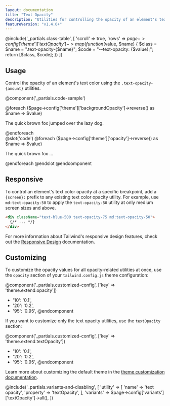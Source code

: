 ```yaml
---
layout: documentation
title: "Text Opacity"
description: "Utilities for controlling the opacity of an element's text color."
featureVersion: "v1.4.0+"
---
```


@include('_partials.class-table', [
  'scroll' => true,
  'rows' => $page->config['theme']['textOpacity']->map(function ($value, $name) {
    $class = $name = ".text-opacity-{$name}";
    $code = "--text-opacity: {$value};";
    return [$class, $code];
  })
])

## Usage

Control the opacity of an element's text color using the `.text-opacity-{amount}` utilities.

@component('_partials.code-sample')
<div className="space-y-4">
  @foreach ($page->config['theme']['backgroundOpacity']->reverse() as $name => $value)
  <p className="font-semibold text-xl text-purple-700 text-opacity-{{ $name }}">The quick brown fox jumped over the lazy dog.</p>
  @endforeach
</div>
@slot('code')
@foreach ($page->config['theme']['opacity']->reverse() as $name => $value)
<p className="text-purple-700 text-opacity-{{ $name }}">The quick brown fox ...</p>
@endforeach
@endslot
@endcomponent

## Responsive

To control an element's text color opacity at a specific breakpoint, add a `{screen}:` prefix to any existing text color opacity utility. For example, use `md:text-opacity-50` to apply the `text-opacity-50` utility at only medium screen sizes and above.

```html
<div className="text-blue-500 text-opacity-75 md:text-opacity-50">
  {/* ... */}
</div>
```

For more information about Tailwind's responsive design features, check out the [Responsive Design](/docs/responsive-design) documentation.

## Customizing

To customize the opacity values for all opacity-related utilities at once, use the `opacity` section of your `tailwind.config.js` theme configuration:

@component('_partials.customized-config', ['key' => 'theme.extend.opacity'])
+ '10': '0.1',
+ '20': '0.2',
+ '95': '0.95',
@endcomponent

If you want to customize only the text opacity utilities, use the `textOpacity` section:

@component('_partials.customized-config', ['key' => 'theme.extend.textOpacity'])
+ '10': '0.1',
+ '20': '0.2',
+ '95': '0.95',
@endcomponent

Learn more about customizing the default theme in the [theme customization documentation](/docs/theme#customizing-the-default-theme).

@include('_partials.variants-and-disabling', [
    'utility' => [
        'name' => 'text opacity',
        'property' => 'textOpacity',
    ],
    'variants' => $page->config['variants']['textOpacity']->all(),
])
